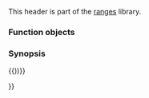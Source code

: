 {{cpp/header/experimental/title|experimental/ranges/functional}}
{{cpp/header/experimental/navbar}}

This header is part of the [[cpp/experimental/ranges|ranges]] library.

=== Function objects ===
{{dsc begin}}
{{dsc namespace | std::experimental::ranges}}
{{dsc inc | cpp/experimental/ranges/functional/dsc invoke}}
{{dsc inc | cpp/experimental/ranges/functional/dsc equal_to}}
{{dsc inc | cpp/experimental/ranges/functional/dsc not_equal_to}}
{{dsc inc | cpp/experimental/ranges/functional/dsc greater}}
{{dsc inc | cpp/experimental/ranges/functional/dsc less}}
{{dsc inc | cpp/experimental/ranges/functional/dsc greater_equal}}
{{dsc inc | cpp/experimental/ranges/functional/dsc less_equal}}
{{dsc inc | cpp/experimental/ranges/functional/dsc identity}}
{{dsc end}}

=== Synopsis ===
{{source|1=

namespace std { namespace experimental { namespace ranges { inline namespace v1 {

template &lt;class F, class... Args&gt;
std::result_of_t&lt;F&amp;&amp;(Args&amp;&amp;...)&gt; invoke(F&amp;&amp; f, Args&amp;&amp;... args);

template &lt;class T = void&gt;
  requires /* see definition */
struct equal_to;

template &lt;class T = void&gt;
  requires /* see definition */
struct not_equal_to;

template &lt;class T = void&gt;
  requires /* see definition */
struct greater;

template &lt;class T = void&gt;
  requires /* see definition */
struct less;

template &lt;class T = void&gt;
  requires /* see definition */
struct greater_equal;

template &lt;class T = void&gt;
  requires /* see definition */
struct less_equal;

template &lt;&gt; struct equal_to&lt;void&gt;;
template &lt;&gt; struct not_equal_to&lt;void&gt;;
template &lt;&gt; struct greater&lt;void&gt;;
template &lt;&gt; struct less&lt;void&gt;;
template &lt;&gt; struct greater_equal&lt;void&gt;;
template &lt;&gt; struct less_equal&lt;void&gt;;

struct identity;

{{))}}{{))}}

}}

{{langlinks|ja|zh}}